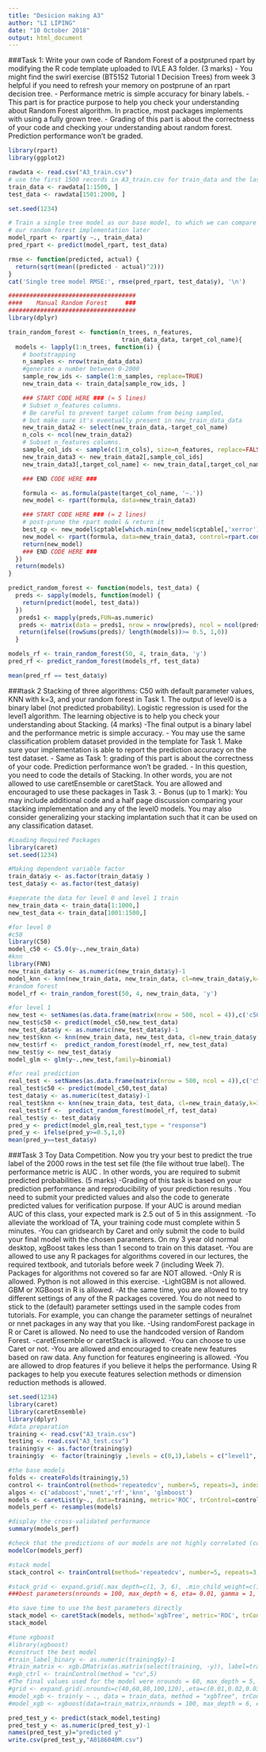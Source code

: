 ```yaml
---
title: "Desicion making A3"
author: "LI LIPING"
date: "10 October 2018"
output: html_document
---
```

###Task 1: 
Write your own code of Random Forest of a postpruned rpart by modifying the R code template uploaded to IVLE A3 folder. (3 marks)
- You might find the swirl exercise (BT5152 Tutorial 1 Decision Trees) from week 3 helpful if you need to refresh your memory on postprune of an rpart decision tree.
- Performance metric is simple accuracy for binary labels.
- This part is for practice purpose to help you check your understanding about Random Forest algorithm. In practice, most packages implements with using a fully grown tree.
- Grading of this part is about the correctness of your code and checking your understanding about random forest. Prediction performance won't be graded.
```r
library(rpart)
library(ggplot2)

rawdata <- read.csv("A3_train.csv")
# use the first 1500 records in A3_train.csv for train_data and the last 500 records in A3_train.csv for test_data
train_data <- rawdata[1:1500, ]
test_data <- rawdata[1501:2000, ]

set.seed(1234)

# Train a single tree model as our base model, to which we can compare with
# our random forest implementation later
model_rpart <- rpart(y ~., train_data)
pred_rpart <- predict(model_rpart, test_data)

rmse <- function(predicted, actual) {
  return(sqrt(mean((predicted - actual)^2)))
}
cat('Single tree model RMSE:', rmse(pred_rpart, test_data$y), '\n')

####################################
####    Manual Random Forest     ###
####################################
library(dplyr)

train_random_forest <- function(n_trees, n_features,
                                train_data_data, target_col_name){
  models <- lapply(1:n_trees, function(i) {
    # bootstrapping
    n_samples <- nrow(train_data_data)
    #generate a number between 0-2000
    sample_row_ids <- sample(1:n_samples, replace=TRUE)
    new_train_data <- train_data[sample_row_ids, ]

    ### START CODE HERE ### (≈ 5 lines)
    # Subset n_features columns.
    # Be careful to prevent target column from being sampled,
    # but make sure it's eventually present in new_train_data_data
    new_train_data2 <- select(new_train_data,-target_col_name)
    n_cols <- ncol(new_train_data2)
    # Subset n_features columns.
    sample_col_ids <- sample(c(1:n_cols), size=n_features, replace=FALSE)
    new_train_data3 <- new_train_data2[,sample_col_ids]
    new_train_data3[,target_col_name] <- new_train_data[,target_col_name]

    ### END CODE HERE ###

    formula <- as.formula(paste(target_col_name, '~.'))
    new_model <- rpart(formula, data=new_train_data3)

    ### START CODE HERE ### (≈ 2 lines)
    # post-prune the rpart model & return it
    best_cp <- new_model$cptable[which.min(new_model$cptable[,'xerror']), 'CP']
    new_model <- rpart(formula, data=new_train_data3, control=rpart.control(cp=best_cp))
    return(new_model)
    ### END CODE HERE ###
  })
  return(models)
}

predict_random_forest <- function(models, test_data) {
  preds <- sapply(models, function(model) {
    return(predict(model, test_data))
  })
   preds1 <- mapply(preds,FUN=as.numeric)
   preds <- matrix(data = preds1, nrow = nrow(preds), ncol = ncol(preds))
   return(ifelse((rowSums(preds)/ length(models))>= 0.5, 1,0))
  }

models_rf <- train_random_forest(50, 4, train_data, 'y')
pred_rf <- predict_random_forest(models_rf, test_data)

mean(pred_rf == test_data$y)
```

###task 2
Stacking of three algorithms: C50 with default parameter values, KNN with k=3, and your random forest in Task 1. The output of level0 is a binary label (not predicted probability). Logistic regression is used for the level1 algorithm. The learning objective is to help you check your understanding about Stacking. (4 marks)
-The final output is a binary label and the performance metric is simple accuracy.
- You may use the same classification problem dataset provided in the template for Task 1. Make sure your implementation is able to report the prediction accuracy on the test dataset.
- Same as Task 1: grading of this part is about the correctness of your code. Prediction performance won't be graded.
- In this question, you need to code the details of Stacking. In other words, you are not allowed to use caretEnsemble or caretStack. You are allowed and encouraged to use these packages in Task 3.
- Bonus (up to 1 mark): You may include additional code and a half page discussion comparing your stacking implementation and any of the level0 models. You may also consider generalizing your stacking implantation such that it can be used on any classification dataset.
```r
#Loading Required Packages
library(caret)
set.seed(1234)

#Making dependent variable factor
train_data$y <- as.factor(train_data$y )
test_data$y <- as.factor(test_data$y)

#seperate the data for level 0 and level 1 train
new_train_data <- train_data[1:1000,]
new_test_data <- train_data[1001:1500,]

#for level 0
#c50
library(C50) 
model_c50 <- C5.0(y~.,new_train_data)
#knn
library(FNN)
new_train_data$y <- as.numeric(new_train_data$y)-1
model_knn <- knn(new_train_data, new_train_data, cl=new_train_data$y,k=3)
#random forest
model_rf <- train_random_forest(50, 4, new_train_data, 'y')

#for level 1
new_test <- setNames(as.data.frame(matrix(nrow = 500, ncol = 4)),c('c50','knn','rf','y'))
new_test$c50 <- predict(model_c50,new_test_data)
new_test_data$y <- as.numeric(new_test_data$y)-1
new_test$knn <- knn(new_train_data, new_test_data, cl=new_train_data$y,k=3)
new_test$rf <-  predict_random_forest(model_rf, new_test_data)
new_test$y <- new_test_data$y
model_glm <- glm(y~.,new_test,family=binomial)

#for real prediction
real_test <- setNames(as.data.frame(matrix(nrow = 500, ncol = 4)),c('c50','knn','rf','y'))
real_test$c50 <- predict(model_c50,test_data)
test_data$y <- as.numeric(test_data$y)-1
real_test$knn <- knn(new_train_data, test_data, cl=new_train_data$y,k=3)
real_test$rf <-  predict_random_forest(model_rf, test_data)
real_test$y <- test_data$y
pred_y <- predict(model_glm,real_test,type = "response")
pred_y <- ifelse(pred_y>=0.5,1,0)
mean(pred_y==test_data$y)

```

###Task 3 Toy Data Competition. Now you try your best to predict the true label of the 2000 rows in the test set file (the file without true label). The performance metric is AUC . In other words, you are required to submit predicted probabilities. (5 marks)
-Grading of this task is based on your prediction performance and reproducibility of your prediction results . You need to submit your predicted values and also the code to generate predicted values for verification purpose. If your AUC is around median AUC of this class, your expected mark is 2.5 out of 5 in this assignment.
-To alleviate the workload of TA, your training code must complete within 5 minutes.
-You can gridsearch by Caret and only submit the code to build your final model with the chosen parameters. On my 3 year old normal desktop, xgBoost takes less than 1 second to train on this dataset.
-You are allowed to use any R packages for algorithms covered in our lectures, the required textbook, and tutorials before week 7 (including Week 7). Packages for algorithms not covered so far are NOT allowed.
-Only R is allowed. Python is not allowed in this exercise.
-LightGBM is not allowed. GBM or XGBoost in R is allowed.
-At the same time, you are allowed to try different settings of any of the R packages covered. You do not need to stick to the (default) parameter settings used in the sample codes from tutorials. For example, you can change the parameter settings of neuralnet or nnet packages in any way that you like.
-Using randomForest package in R or Caret is allowed. No need to use the handcoded
version of Random Forest.
-caretEnsemble or caretStack is allowed.
-You can choose to use Caret or not.
-You are allowed and encouraged to create new features based on raw data. Any function for features engineering is allowed.
-You are allowed to drop features if you believe it helps the performance. Using R packages to help you execute features selection methods or dimension reduction methods is allowed.
```r
set.seed(1234)
library(caret)
library(caretEnsemble)
library(dplyr)
#data preparation
training <- read.csv("A3_train.csv")
testing <- read.csv("A3_test.csv")
training$y <- as.factor(training$y)
training$y  <- factor(training$y ,levels = c(0,1),labels = c("level1", "level2"))

#the base models
folds <- createFolds(training$y,5)
control <- trainControl(method='repeatedcv', number=5, repeats=3, index=folds, savePredictions='final', classProbs=TRUE, summaryFunction=twoClassSummary)
algos <- c('adaboost','nnet','rf','knn', 'glmboost')
models <- caretList(y~., data=training, metric='ROC', trControl=control, methodList=algos)
models_perf <- resamples(models)

#display the cross-validated performance
summary(models_perf)

#check that the predictions of our models are not highly correlated (cor>0.75)
modelCor(models_perf)

#stack model
stack_control <- trainControl(method='repeatedcv', number=5, repeats=3, classProbs=TRUE, summaryFunction=twoClassSummary)

#stack_grid <- expand.grid(.max_depth=c(1, 3, 6), .min_child_weight=c(1, 5), .gamma=c(0, 1, 10), .subsample=c(0.8, 1), .colsample_bytree=c(0.8, 1), .nrounds=c(20, 100), .eta=c(0.01, 0.3, 0.6))
###best parameters(nrounds = 100, max_depth = 6, eta= 0.01, gamma = 1, colsample_bytree = 0.8, min_child_weight = 1,subsample = 0.8)

#to save time to use the best parameters directly
stack_model <- caretStack(models, method='xgbTree', metric='ROC', trControl=stack_control,tuneGrid=expand.grid(.max_depth= 6, .min_child_weight=1, .gamma=1, .subsample=0.8, .colsample_bytree=0.8, .nrounds= 100, .eta=0.01))
stack_model

#tune xgboost
#library(xgboost)
#construct the best model
#train_label_binary <- as.numeric(training$y)-1
#train_matrix <- xgb.DMatrix(as.matrix(select(training, -y)), label=train_label_binary)
#xgb_ctrl <- trainControl(method = "cv",5)
#The final values used for the model were nrounds = 60, max_depth = 5, eta = 0.01,gamma = 1, colsample_bytree = 0.8, min_child_weight = 1 and subsample = 0.8.
#grid <- expand.grid(.nrounds=c(40,60,80,100,120),.eta=c(0.01,0.02,0.03,0.04),.gamma=c(0,1,10),.max_depth=c(3,4,5,6,7,8),.colsample_bytree=c(0.8,1),.subsample=c(0.8,1),.min_child_weight=c(1,5))
#model_xgb <- train(y ~ ., data = train_data, method = "xgbTree", trControl = xgb_ctrl, tuneGrid = grid)
#model_xgb <- xgboost(data=train_matrix,nrounds = 100, max_depth = 6, eta= 0.01, gamma = 1, colsample_bytree = 0.8, min_child_weight = 1,subsample = 0.8, objective='binary:logistic')

pred_test_y <- predict(stack_model,testing)
pred_test_y <- as.numeric(pred_test_y)-1
names(pred_test_y)="predicted y"
write.csv(pred_test_y,"A0186040M.csv")
```

